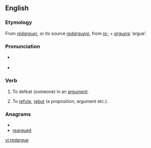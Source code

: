 ==English==

===Etymology===
From {{etyl|fr}} ''[[rédarguer]]'', or its source {{etyl|la}} ''[[redarguere]]'', from ''[[re-]]'' + ''[[arguere]]'' ‘argue’.

===Pronunciation===
* {{a|UK}} {{IPA|/ɹɛˈdɑːɡjuː/}}
* <!-- {{a|US}} {{IPA|/ɻɛˈdɑɻɡjuː/}}-->

===Verb===
{{en-verb|redargu|es}}

# {{context|Scotland|transitive}} To defeat (someone) in an [[argument]].
# {{context|Scotland|transitive}} To [[refute]], [[rebut]] (a proposition, argument etc.).

===Anagrams===
* {{alphagram|adeegrru}}
* [[reargued#English|reargued]]

[[vi:redargue]]